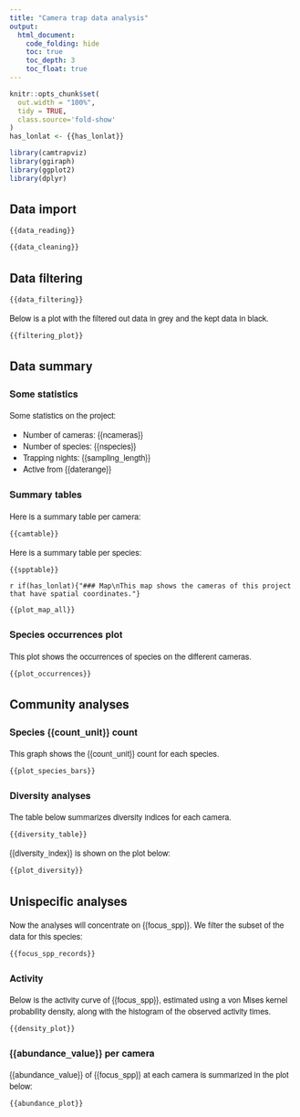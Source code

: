 ```yaml
---
title: "Camera trap data analysis"
output: 
  html_document: 
    code_folding: hide
    toc: true
    toc_depth: 3
    toc_float: true
---
```


<style type="text/css">
  body{
    font-family: 'Ubuntu', 'Helvetica Neue', Helvetica, Arial, sans-serif;
}

  .list-group-item.active, .list-group-item.active:focus, .list-group-item.active:hover {
    z-index: 2;
    color: #fff;
    background-color: #006d77 !important;
    border-color: #006d77 !important;
  }
  
  .btn {
    font-family: inherit !important;
    color: #adadad !important;
    background-color: #f5f5f5 !important;
    border-color: #ccc !important;
    padding: 2px 3px 2px 3px !important;
    font-size: 13px !important;
  }
  
  .btn:hover {
    color: #fff !important;
    background-color: #798d8f !important;
    border-color: #798d8f !important;
  }
</style>

```r
knitr::opts_chunk$set(
  out.width = "100%", 
  tidy = TRUE,
  class.source='fold-show'
)
has_lonlat <- {{has_lonlat}}
```

```r
library(camtrapviz)
library(ggiraph)
library(ggplot2)
library(dplyr)
```

## Data import

```r
{{data_reading}}
```

```r
{{data_cleaning}}
```

## Data filtering

```r
{{data_filtering}}
```

Below is a plot with the filtered out data in grey and the kept data in black.

```r
{{filtering_plot}}
```

## Data summary

### Some statistics

Some statistics on the project: 

+ Number of cameras: {{ncameras}}
+ Number of species: {{nspecies}}
+ Trapping nights: {{sampling_length}}
+ Active from {{daterange}}

### Summary  tables

Here is a summary table per camera:

```r
{{camtable}}
```

Here is a summary table per species:

```r
{{spptable}}
```

`r if(has_lonlat){"### Map\nThis map shows the cameras of this project that have spatial coordinates."}`

```r
{{plot_map_all}}
```

### Species occurrences plot

This plot shows the occurrences of species on the different cameras.

```r
{{plot_occurrences}}
```

## Community analyses

### Species {{count_unit}} count
This graph shows the {{count_unit}} count for each species.

```r
{{plot_species_bars}}
```

### Diversity analyses

The table below summarizes diversity indices for each camera.

```r
{{diversity_table}}
```

{{diversity_index}} is shown on the plot below:

```r
{{plot_diversity}}
```

## Unispecific analyses

Now the analyses will concentrate on {{focus_spp}}. We filter the subset of the data for this species:

```r
{{focus_spp_records}}
```

### Activity

Below is the activity curve of {{focus_spp}}, estimated using a von Mises kernel probability density, along with the histogram of the observed activity times.

```r
{{density_plot}}
```

### {{abundance_value}} per camera

{{abundance_value}} of {{focus_spp}} at each camera is summarized in the plot below:

```r
{{abundance_plot}}
```
